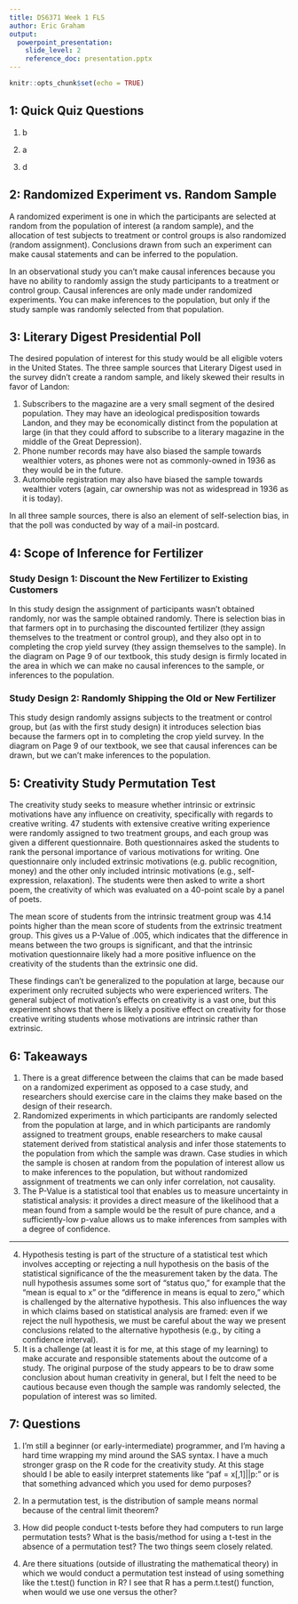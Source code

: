 ```yaml
---
title: DS6371 Week 1 FLS
author: Eric Graham
output: 
  powerpoint_presentation:
    slide_level: 2
    reference_doc: presentation.pptx
---
```


```r
knitr::opts_chunk$set(echo = TRUE)
```

## 1: Quick Quiz Questions

1. b

2. a

3. d

## 2: Randomized Experiment vs. Random Sample

A randomized experiment is one in which the participants are selected at random
from the population of interest (a random sample), and the allocation of test
subjects to treatment or control groups is also randomized (random assignment).
Conclusions drawn from such an experiment can make causal statements and can be
inferred to the population.

In an observational study you can't make causal inferences because you have no
ability to randomly assign the study participants to a treatment or control
group. Causal inferences are only made under randomized experiments. You can
make inferences to the population, but only if the study sample was randomly
selected from that population.

## 3: Literary Digest Presidential Poll

The desired population of interest for this study would be all eligible voters
in the United States. The three sample sources that Literary Digest used in the
survey didn't create a random sample, and likely skewed their results in favor
of Landon:

1. Subscribers to the magazine are a very small segment of the desired
population. They may have an ideological predisposition towards Landon, and they
may be economically distinct from the population at large (in that they could
afford to subscribe to a literary magazine in the middle of the Great
Depression).
2. Phone number records may have also biased the sample towards wealthier
voters, as phones were not as commonly-owned in 1936 as they would be in the
future.
3. Automobile registration may also have biased the sample towards wealthier
voters (again, car ownership was not as widespread in 1936 as it is today).

In all three sample sources, there is also an element of self-selection bias, in
that the poll was conducted by way of a mail-in postcard.

## 4: Scope of Inference for Fertilizer

### Study Design 1: Discount the New Fertilizer to Existing Customers

In this study design the assignment of participants wasn't obtained randomly,
nor was the sample obtained randomly. There is selection bias in that farmers
opt in to purchasing the discounted fertilizer (they assign themselves to the
treatment or control group), and they also opt in to completing the crop yield
survey (they assign themselves to the sample). In the diagram on Page 9 of our
textbook, this study design is firmly located in the area in which we can make
no causal inferences to the sample, or inferences to the population.

### Study Design 2: Randomly Shipping the Old or New Fertilizer

This study design randomly assigns subjects to the treatment or control group,
but (as with the first study design) it introduces selection bias because the
farmers opt in to completing the crop yield survey. In the diagram on Page 9 of
our textbook, we see that causal inferences can be drawn, but we can't make
inferences to the population.

## 5: Creativity Study Permutation Test

The creativity study seeks to measure whether intrinsic or extrinsic motivations
have any influence on creativity, specifically with regards to creative writing.
47 students with extensive creative writing experience were randomly assigned to
two treatment groups, and each group was given a different questionnaire. Both
questionnaires asked the students to rank the personal importance of various
motivations for writing. One questionnaire only included extrinsic motivations
(e.g. public recognition, money) and the other only included intrinsic
motivations (e.g., self-expression, relaxation). The students were then asked to
write a short poem, the creativity of which was evaluated on a 40-point scale by
a panel of poets.

The mean score of students from the intrinsic treatment group was 4.14 points
higher than the mean score of students from the extrinsic treatment group. This
gives us a P-Value of .005, which indicates that the difference in means between
the two groups is significant, and that the intrinsic motivation questionnaire
likely had a more positive influence on the creativity of the students than the
extrinsic one did.

These findings can't be generalized to the population at large, because our
experiment only recruited subjects who were experienced writers. The general
subject of motivation's effects on creativity is a vast one, but this experiment
shows that there is likely a positive effect on creativity for those creative
writing students whose motivations are intrinsic rather than extrinsic.

## 6: Takeaways

1. There is a great difference between the claims that can be made based on a
randomized experiment as opposed to a case study, and researchers should
exercise care in the claims they make based on the design of their research.
2. Randomized experiments in which participants are randomly selected from the
population at large, and in which participants are randomly assigned to
treatment groups, enable researchers to make causal statement derived from
statistical analysis and infer those statements to the population from which the
sample was drawn. Case studies in which the sample is chosen at random from the
population of interest allow us to make inferences to the population, but
without randomized assignment of treatments we can only infer correlation, not
causality.
3. The P-Value is a statistical tool that enables us to measure uncertainty in
statistical analysis: it provides a direct measure of the likelihood that a mean
found from a sample would be the result of pure chance, and a sufficiently-low
p-value allows us to make inferences from samples with a degree of confidence.

---

4. Hypothesis testing is part of the structure of a statistical test which
involves accepting or rejecting a null hypothesis on the basis of the
statistical significance of the the measurement taken by the data. The null
hypothesis assumes some sort of "status quo," for example that the "mean is
equal to x" or the "difference in means is equal to zero," which is challenged
by the alternative hypothesis. This also influences the way in which claims
based on statistical analysis are framed: even if we reject the null hypothesis,
we must be careful about the way we present conclusions related to the
alternative hypothesis (e.g., by citing a confidence interval).
5. It is a challenge (at least it is for me, at this stage of my learning) to
make accurate and responsible statements about the outcome of a study. The
original purpose of the study appears to be to draw some conclusion about human
creativity in general, but I felt the need to be cautious because even though
the sample was randomly selected, the population of interest was so limited.

## 7: Questions

1. I'm still a beginner (or early-intermediate) programmer, and I'm having a
hard time wrapping my mind around the SAS syntax. I have a much stronger grasp
on the R code for the creativity study. At this stage should I be able to easily
interpret statements like "paf = x[,1]||p:" or is that something advanced which
you used for demo purposes?

2. In a permutation test, is the distribution of sample means normal because of
the central limit theorem?

4. How did people conduct t-tests before they had computers to run large
permutation tests? What is the basis/method for using a t-test in the absence of
a permutation test? The two things seem closely related.

5. Are there situations (outside of illustrating the mathematical theory) in
which we would conduct a permutation test instead of using something like the
t.test() function in R? I see that R has a perm.t.test() function, when would we
use one versus the other?